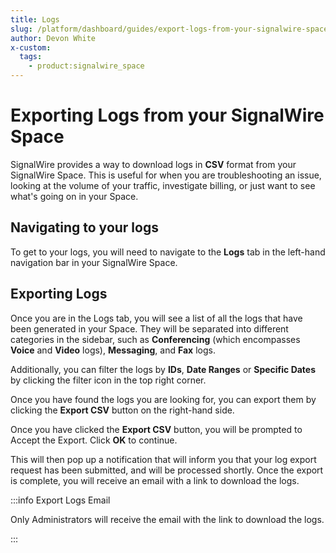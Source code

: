 ```yaml
---
title: Logs
slug: /platform/dashboard/guides/export-logs-from-your-signalwire-space
author: Devon White
x-custom:
  tags:
    - product:signalwire_space
---
```


# Exporting Logs from your SignalWire Space

SignalWire provides a way to download logs in **CSV** format from your SignalWire Space. This is useful for when you are troubleshooting an issue,
looking at the volume of your traffic, investigate billing, or just want to see what's going on in your Space.

## Navigating to your logs

To get to your logs, you will need to navigate to the **Logs** tab in the left-hand navigation bar in your SignalWire Space.

## Exporting Logs

Once you are in the Logs tab, you will see a list of all the logs that have been generated in your Space.
They will be separated into different categories in the sidebar, such as **Conferencing** (which encompasses **Voice** and **Video** logs), **Messaging**, and **Fax** logs.

Additionally, you can filter the logs by **IDs**, **Date Ranges** or **Specific Dates** by clicking the filter icon in the top right corner.


Once you have found the logs you are looking for, you can export them by clicking the **Export CSV**
button on the right-hand side.

Once you have clicked the **Export CSV** button, you will be prompted to Accept the Export. Click **OK** to continue.

This will then pop up a notification that will inform you that your log export request has been submitted, and will be
processed shortly. Once the export is complete, you will receive an email with a link to download the logs.

:::info Export Logs Email

Only Administrators will receive the email with the link to download the logs.

:::
